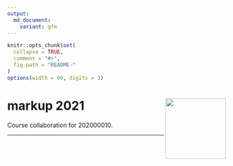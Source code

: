 ```yaml
---
output:
  md_document:
    variant: gfm
---
```


<!-- README.md is generated from README.Rmd. Please edit that file -->

```r
knitr::opts_chunk$set(
  collapse = TRUE,
  comment = "#>",
  fig.path = "README-"
)
options(width = 60, digits = 3)
```

# markup 2021 <a href='https://github.com/gerkovink/markup2021'><img src='sticker.png' align="right" height="139" /></a>


Course collaboration for 202000010. 


---

